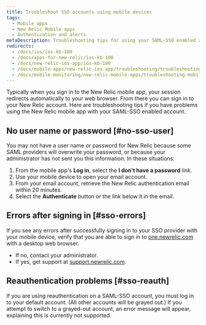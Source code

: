 ```yaml
---
title: Troubleshoot SSO accounts using mobile devices
tags:
  - Mobile apps
  - New Relic Mobile apps
  - Authentication and alerts
metaDescription: Troubleshooting tips for using your SAML-SSO enabled account with the New Relic mobile app.
redirects:
  - /docs/ios/ios-kb-100
  - /docs/apps-for-new-relic/ios-kb-100
  - /docs/new-relic-ios-app/ios-kb-100
  - /docs/mobile-apps/new-relic-ios-app/troubleshooting/troubleshooting-sso-accounts-using-ios-devices
  - /docs/mobile-monitoring/new-relic-mobile-apps/troubleshooting-mobile-apps/troubleshoot-sso-accounts-using-mobile-devices
---
```


Typically when you sign in to the New Relic mobile app, your session redirects automatically to your web browser. From there you can sign in to your New Relic account. Here are troubleshooting tips if you have problems using the New Relic mobile app with your SAML-SSO enabled account.

## No user name or password [#no-sso-user]

You may not have a user name or password for New Relic because some SAML providers will overwrite your password, or because your administrator has not sent you this information. In these situations:

1. From the mobile app's **Log in**, select the **I don't have a password** link.
2. Use your mobile device to open your email account.
3. From your email account, retrieve the New Relic authentication email within 20 minutes.
4. Select the **Authenticate** button or the link below it in the email.

## Errors after signing in [#sso-errors]

If you see any errors after successfully signing in to your SSO provider with your mobile device, verify that you are able to sign in to [one.newrelic.com](https://one.newrelic.com) with a desktop web browser.

* If no, contact your administrator.
* If yes, get support at [support.newrelic.com](https://support.newrelic.com).

## Reauthentication problems [#sso-reauth]

If you are using reauthentication on a SAML-SSO account, you must log in to your default account. (All other accounts will be grayed out.) If you attempt to switch to a grayed-out account, an error message will appear, explaining this is currently not supported.
